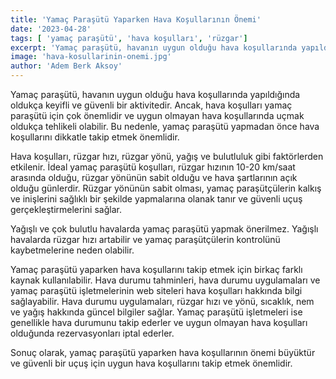 ```yaml
---
title: 'Yamaç Paraşütü Yaparken Hava Koşullarının Önemi'
date: '2023-04-28'
tags: [ 'yamaç paraşütü', 'hava koşulları', 'rüzgar']
excerpt: 'Yamaç paraşütü, havanın uygun olduğu hava koşullarında yapıldığında oldukça keyifli ve güvenli bir aktivitedir. Ancak, hava koşulları yamaç paraşütü için çok önemlidir ve uygun olmayan hava koşullarında uçmak oldukça tehlikeli olabilir. Bu nedenle, yamaç paraşütü yapmadan önce hava koşullarını dikkatle takip etmek önemlidir'
image: 'hava-kosullarinin-onemi.jpg'
author: 'Adem Berk Aksoy'
---
```


Yamaç paraşütü, havanın uygun olduğu hava koşullarında yapıldığında oldukça keyifli ve güvenli bir aktivitedir. Ancak, hava koşulları yamaç paraşütü için çok önemlidir ve uygun olmayan hava koşullarında uçmak oldukça tehlikeli olabilir. Bu nedenle, yamaç paraşütü yapmadan önce hava koşullarını dikkatle takip etmek önemlidir.

Hava koşulları, rüzgar hızı, rüzgar yönü, yağış ve bulutluluk gibi faktörlerden etkilenir. İdeal yamaç paraşütü koşulları, rüzgar hızının 10-20 km/saat arasında olduğu, rüzgar yönünün sabit olduğu ve hava şartlarının açık olduğu günlerdir. Rüzgar yönünün sabit olması, yamaç paraşütçülerin kalkış ve inişlerini sağlıklı bir şekilde yapmalarına olanak tanır ve güvenli uçuş gerçekleştirmelerini sağlar.

Yağışlı ve çok bulutlu havalarda yamaç paraşütü yapmak önerilmez. Yağışlı havalarda rüzgar hızı artabilir ve yamaç paraşütçülerin kontrolünü kaybetmelerine neden olabilir.

Yamaç paraşütü yaparken hava koşullarını takip etmek için birkaç farklı kaynak kullanılabilir. Hava durumu tahminleri, hava durumu uygulamaları ve yamaç paraşütü işletmelerinin web siteleri hava koşulları hakkında bilgi sağlayabilir. Hava durumu uygulamaları, rüzgar hızı ve yönü, sıcaklık, nem ve yağış hakkında güncel bilgiler sağlar. Yamaç paraşütü işletmeleri ise genellikle hava durumunu takip ederler ve uygun olmayan hava koşulları olduğunda rezervasyonları iptal ederler.

Sonuç olarak, yamaç paraşütü yaparken hava koşullarının önemi büyüktür ve güvenli bir uçuş için uygun hava koşullarını takip etmek önemlidir.
